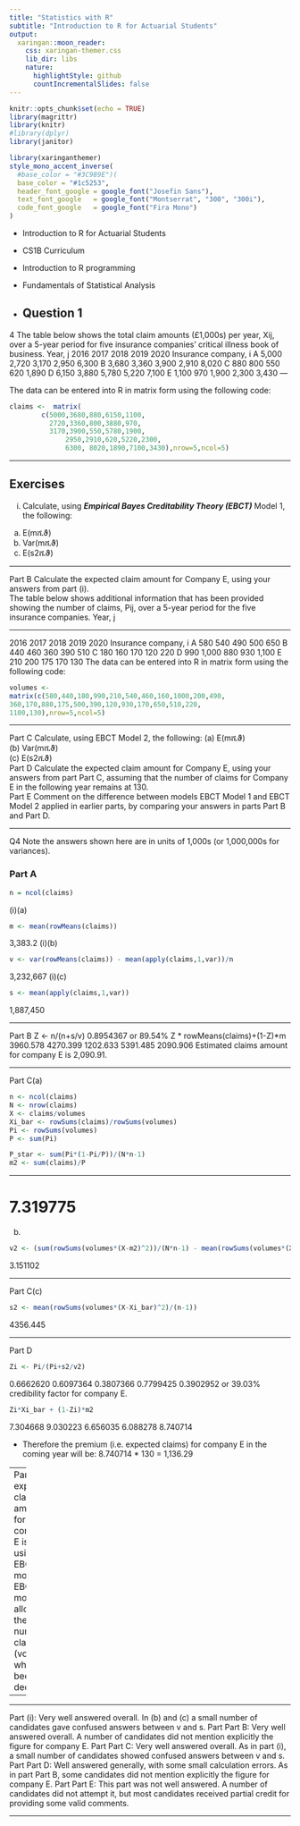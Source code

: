 ```yaml
---
title: "Statistics with R"
subtitle: "Introduction to R for Actuarial Students"
output:
  xaringan::moon_reader:
    css: xaringan-themer.css
    lib_dir: libs
    nature:
      highlightStyle: github
      countIncrementalSlides: false
---
```



```r
knitr::opts_chunk$set(echo = TRUE)
library(magrittr)
library(knitr)
#library(dplyr)
library(janitor)


```

```r
library(xaringanthemer)
style_mono_accent_inverse(
  #base_color = "#3C989E")(
  base_color = "#1c5253",
  header_font_google = google_font("Josefin Sans"),
  text_font_google   = google_font("Montserrat", "300", "300i"),
  code_font_google   = google_font("Fira Mono")
)
```

* Introduction to R for Actuarial Students

* CS1B Curriculum

* Introduction to R programming
* Fundamentals of Statistical Analysis

* Question 1
---


4 The table below shows the total claim amounts (£1,000s) per year, Xij, over a 5-year 
period for five insurance companies’ critical illness book of business. 
Year, j 
2016 2017 2018 2019 2020 
Insurance 
company, i
A 5,000 2,720 3,170 2,950 6,300 
B 3,680 3,360 3,900 2,910 8,020 
C 880 800 550 620 1,890 
D 6,150 3,880 5,780 5,220 7,100 
E 1,100 970 1,900 2,300 3,430 
---

The data can be entered into R in matrix form using the following code: 

```r
claims <-  matrix(  
        c(5000,3680,880,6150,1100,
          2720,3360,800,3880,970, 
          3170,3900,550,5780,1900,
		      2950,2910,620,5220,2300,
		      6300, 8020,1890,7100,3430),nrow=5,ncol=5) 
```

---

## Exercises

(i) Calculate, using ***Empirical Bayes Creditability Theory (EBCT)*** Model 1, the 
following: 
(a) E(mሺϑ)  
(b) Var(mሺϑ)  
(c) E(s2ሺϑ)  

---

Part B Calculate the expected claim amount for Company E, using your answers from 
part (i).  
The table below shows additional information that has been provided showing the 
number of claims, Pij, over a 5-year period for the five insurance companies. 
Year, j 

---

2016 2017 2018 2019 2020 
Insurance 
company, i
A 580 540 490 500 650 
B 440 460 360 390 510 
C 180 160 170 120 220 
D 990 1,000 880 930 1,100 
E 210 200 175 170 130 
The data can be entered into R in matrix form using the following code: 
```r
volumes <- 
matrix(c(580,440,180,990,210,540,460,160,1000,200,490, 
360,170,880,175,500,390,120,930,170,650,510,220, 
1100,130),nrow=5,ncol=5) 
```

---

Part C Calculate, using EBCT Model 2, the following: 
(a) E(mሺϑ)  
(b) Var(mሺϑ)  
(c) E(s2ሺϑ)  
Part D Calculate the expected claim amount for Company E, using your answers from 
part Part C, assuming that the number of claims for Company E in the following 
year remains at 130.  
Part E Comment on the difference between models EBCT Model 1 and EBCT 
Model 2 applied in earlier parts, by comparing your answers in parts Part B 
and Part D.  

---

Q4
Note the answers shown here are in units of 1,000s (or 1,000,000s for variances).

### Part A
```r
n = ncol(claims)
```

(i)(a)
```r
m <- mean(rowMeans(claims)) 
```

 3,383.2 
(i)(b)
```r
v <- var(rowMeans(claims)) - mean(apply(claims,1,var))/n 
```

 3,232,667 
(i)(c)
```r
s <- mean(apply(claims,1,var)) 
```
 1,887,450 
 
---

Part B
Z <- n/(n+s/v) 
 0.8954367 or 89.54%
Z * rowMeans(claims)+(1-Z)*m 
 3960.578 4270.399 1202.633 5391.485 2090.906
Estimated claims amount for company E is 2,090.91. 

---

Part C(a)
```r
n <- ncol(claims)
N <- nrow(claims) 
X <- claims/volumes 
Xi_bar <- rowSums(claims)/rowSums(volumes) 
Pi <- rowSums(volumes) 
P <- sum(Pi) 
```

```r
P_star <- sum(Pi*(1-Pi/P))/(N*n-1) 
m2 <- sum(claims)/P 
```

---

# 7.319775 
(b)
```r
v2 <- (sum(rowSums(volumes*(X-m2)^2))/(N*n-1) - mean(rowSums(volumes*(X-Xi_bar)^2)/(n-1)))/P_star 

```

 3.151102 

---

Part C(c)


```r
s2 <- mean(rowSums(volumes*(X-Xi_bar)^2)/(n-1)) 
```
 4356.445 

---

Part D
```r
Zi <- Pi/(Pi+s2/v2)
```

 0.6662620 0.6097364 0.3807366 0.7799425 0.3902952
or 39.03% credibility factor for company E.

```r
Zi*Xi_bar + (1-Zi)*m2 
```
 7.304668 9.030223 6.656035 6.088278 8.740714

* Therefore the premium (i.e. expected claims) for company E in the coming year will be: 8.740714 * 130 = 1,136.29 

---
Part E
The expected claim amount for company E is lower using EBCT model 2. 
EBCT model 2 allows for the number of claims (volumes), 
which has been declining 

---

---

Part (i): Very well answered overall. In (b) and (c) a small number of candidates gave confused answers between v and s.
Part Part B: Very well answered overall. A number of candidates did not mention explicitly the figure for company E.
Part Part C: Very well answered overall. As in part (i), a small number of candidates showed confused answers between v and s.
Part Part D: Well answered generally, with some small calculation errors. As in part Part B, some candidates did not mention explicitly the figure for company E.
Part Part E: This part was not well answered. A number of candidates did not attempt it, but most candidates received partial credit for providing some valid comments.

---